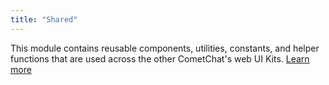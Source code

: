 ```yaml
---
title: "Shared"
---
```


This module contains reusable components, utilities, constants, and helper functions that are used across the other CometChat's web UI Kits. [Learn more](/web-shared/overview)
